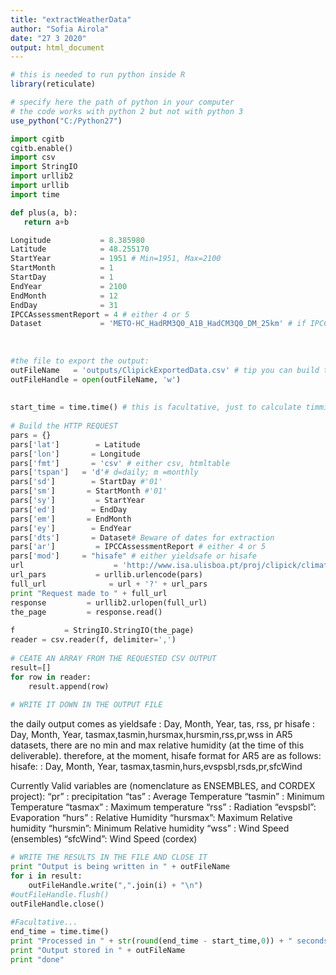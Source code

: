 ```yaml
---
title: "extractWeatherData"
author: "Sofia Airola"
date: "27 3 2020"
output: html_document
---
```


```r
# this is needed to run python inside R
library(reticulate)

# specify here the path of python in your computer
# the code works with python 2 but not with python 3
use_python("C:/Python27") 
```

```python
import cgitb
cgitb.enable()
import csv
import StringIO
import urllib2
import urllib
import time

def plus(a, b):
   return a+b

Longitude           = 8.385980
Latitude            = 48.255170
StartYear           = 1951 # Min=1951, Max=2100
StartMonth          = 1
StartDay            = 1
EndYear             = 2100
EndMonth            = 12
EndDay              = 31
IPCCAssessmentReport = 4 # either 4 or 5
Dataset             = 'METO-HC_HadRM3Q0_A1B_HadCM3Q0_DM_25km' # if IPCCAssessmentReport =4 use METO-HC_HadRM3Q0_A1B_HadCM3Q0_DM_25km. If IPCCAssessmentReport =5 use either knmihistorical, knmievaluation, knmircp45, knmircp85
 
 
 
#the file to export the output:
outFileName   = 'outputs/ClipickExportedData.csv' # tip you can build the name of the file to be according to the dates extracted
outFileHandle = open(outFileName, 'w')
 
 
start_time = time.time() # this is facultative, just to calculate timming of retrieval
 
# Build the HTTP REQUEST
pars = {}
pars['lat']        = Latitude
pars['lon']       = Longitude
pars['fmt']       = 'csv' # either csv, htmltable
pars['tspan']   = 'd'# d=daily; m =monthly
pars['sd']        = StartDay #'01'
pars['sm']       = StartMonth #'01'
pars['sy']         = StartYear
pars['ed']        = EndDay
pars['em']       = EndMonth
pars['ey']        = EndYear
pars['dts']       = Dataset# Beware of dates for extraction
pars['ar']         = IPCCAssessmentReport # either 4 or 5
pars['mod']     = "hisafe" # either yieldsafe or hisafe
url                    = 'http://www.isa.ulisboa.pt/proj/clipick/climaterequest_fast.php'
url_pars           = urllib.urlencode(pars)
full_url              = url + '?' + url_pars
print "Request made to " + full_url
response         = urllib2.urlopen(full_url)
the_page         = response.read()
 
f           = StringIO.StringIO(the_page)
reader = csv.reader(f, delimiter=',')
 
# CEATE AN ARRAY FROM THE REQUESTED CSV OUTPUT
result=[]
for row in reader:
    result.append(row)
 
# WRITE IT DOWN IN THE OUTPUT FILE
```
the daily output comes as
yieldsafe : Day, Month, Year, tas, rss, pr
hisafe    : Day, Month, Year, tasmax,tasmin,hursmax,hursmin,rss,pr,wss
in AR5 datasets, there are no min and max relative humidity (at the time of this deliverable).
therefore, at the moment, hisafe format for AR5 are as follows:
hisafe: : Day, Month, Year, tasmax,tasmin,hurs,evspsbl,rsds,pr,sfcWind
 
Currently Valid variables are (nomenclature as ENSEMBLES, and CORDEX project):
   "pr"     : precipitation
   "tas"    : Average Temperature
   "tasmin" : Minimum Temperature
   "tasmax" : Maximum temperature
   "rss"    : Radiation
   "evspsbl": Evaporation
   "hurs"   : Relative Humidity
   "hursmax": Maximum Relative humidity
   "hursmin": Minimum Relative humidity
   "wss"    : Wind Speed (ensembles)
   "sfcWind": Wind Speed (cordex)

```python
 
# WRITE THE RESULTS IN THE FILE AND CLOSE IT
print "Output is being written in " + outFileName
for i in result:
    outFileHandle.write(",".join(i) + "\n")
#outFileHandle.flush()
outFileHandle.close()
 
#Facultative...
end_time = time.time()
print "Processed in " + str(round(end_time - start_time,0)) + " seconds"
print "Output stored in " + outFileName
print "done"
```